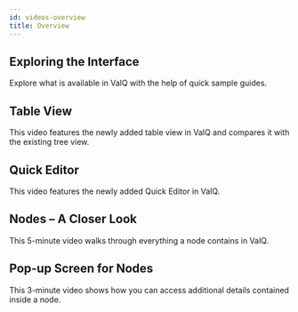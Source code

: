 ```yaml
---
id: videos-overview
title: Overview
---
```


## Exploring the Interface
Explore what is available in ValQ with the help of quick sample guides.

<Vimeo
    video="https://player.vimeo.com/video/334389002"
    responsive={true}
    width={640}
    height={360}
/>

## Table View
This video features the newly added table view in ValQ and compares it with the existing tree view.

<Vimeo
    video="https://player.vimeo.com/video/334631706"
    responsive={true}
    width={640}
    height={480}
/>

## Quick Editor
This video features the newly added Quick Editor in ValQ.

<Vimeo
    video="https://player.vimeo.com/video/334719124"
    responsive={true}
    width={640}
    height={480}
/>

## Nodes – A Closer Look
This 5-minute video walks through everything a node contains in ValQ.

<Vimeo
    video="https://player.vimeo.com/video/334830303"
    responsive={true}
    width={640}
    height={480}
/>

## Pop-up Screen for Nodes
This 3-minute video shows how you can access additional details contained inside a node.

<Vimeo
    video="https://player.vimeo.com/video/335153876"
    responsive={true}s
    width={640}
    height={480}
/>
